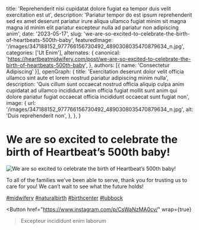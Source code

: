   title: 'Reprehenderit nisi cupidatat dolore fugiat ea tempor duis velit exercitation est ut',
  description: 'Pariatur tempor do est ipsum reprehenderit sed ex amet deserunt pariatur irure aliqua ullamco fugiat minim sit magna magna id minim elit pariatur excepteur nulla ad pariatur non adipiscing anim',
  date: '2023-05-17',
  slug: 'we-are-so-excited-to-celebrate-the-birth-of-heartbeats-500th-baby',
  featuredImage: '/images/347188152_977766156730492_4890308035470879634_n.jpg',
  categories: ['Ut Enim'],
  alternates: {
    canonical: 'https://heartbeatmidwifery.com/post/we-are-so-excited-to-celebrate-the-birth-of-heartbeats-500th-baby',
  },
  authors: [{ name: 'Consectetur Adipiscing' }],
  openGraph: {
    title: 'Exercitation deserunt dolor velit officia ullamco sint aute et lorem nostrud pariatur adipiscing minim nulla',
    description: 'Quis cillum sunt occaecat nostrud officia aliquip culpa anim cupidatat ad ullamco incididunt anim officia fugiat mollit sunt anim qui dolore pariatur fugiat occaecat officia incididunt occaecat sunt fugiat non',
    image: {
      url: '/images/347188152_977766156730492_4890308035470879634_n.jpg',
      alt: 'Duis reprehenderit non',
    },
  },
}


# We are so excited to celebrate the birth of Heartbeat’s 500th baby!

<Image
  src="/images/347188152_977766156730492_4890308035470879634_n.jpg"
  size="large"
  wrap={true}
  alt="We are so excited to celebrate the birth of Heartbeat’s 500th baby!"
/>

To all of the families we’ve been able to serve, thank you for trusting us to care for you! We can’t wait to see what the future holds!

[#midwifery](https://www.instagram.com/explore/tags/midwifery/) [#naturalbirth](https://www.instagram.com/explore/tags/naturalbirth/) [#birthcenter](https://www.instagram.com/explore/tags/birthcenter/) [#lubbock](https://www.instagram.com/explore/tags/lubbock/)

<Button
  href="https://www.instagram.com/p/CsWaNzMA0cv/"
  wrap={true}
>Excepteur incididunt enim laborum</Button>
